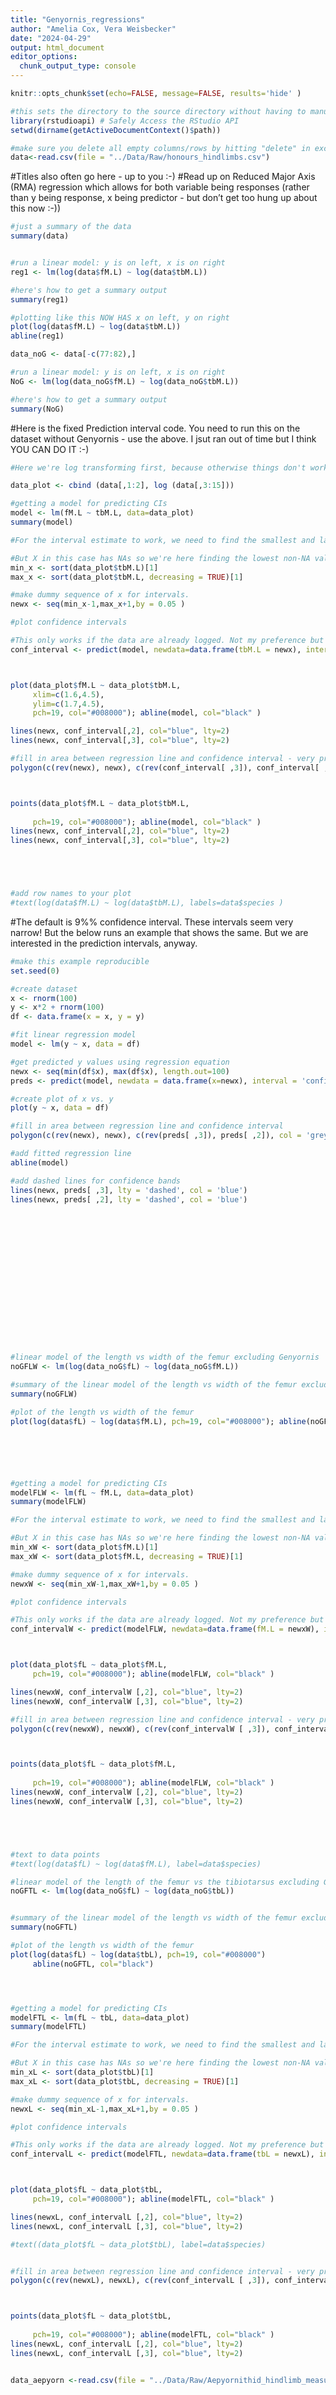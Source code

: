 ```yaml
---
title: "Genyornis_regressions"
author: "Amelia Cox, Vera Weisbecker"
date: "2024-04-29"
output: html_document
editor_options:
  chunk_output_type: console
---
```


```r
knitr::opts_chunk$set(echo=FALSE, message=FALSE, results='hide' )
```

```r
#this sets the directory to the source directory without having to manually click your way there
library(rstudioapi) # Safely Access the RStudio API
setwd(dirname(getActiveDocumentContext()$path))

#make sure you delete all empty columns/rows by hitting "delete" in excel
data<-read.csv(file = "../Data/Raw/honours_hindlimbs.csv")

```

#Titles also often go here - up to you :-)
#Read up on Reduced Major Axis (RMA) regression which allows for both variable being responses (rather than y being response, x being predictor - but don't get too hung up about this now :-))
```r
#just a summary of the data
summary(data)


#run a linear model: y is on left, x is on right
reg1 <- lm(log(data$fM.L) ~ log(data$tbM.L))

#here's how to get a summary output
summary(reg1)

#plotting like this NOW HAS x on left, y on right
plot(log(data$fM.L) ~ log(data$tbM.L))
abline(reg1)


```

```r

data_noG <- data[-c(77:82),]

#run a linear model: y is on left, x is on right
NoG <- lm(log(data_noG$fM.L) ~ log(data_noG$tbM.L))

#here's how to get a summary output
summary(NoG)


```

#Here is the fixed Prediction interval code. You need to run this on the dataset without Genyornis - use the above. I jsut ran out of time but I think YOU CAN DO IT :-)
```r
#Here we're log transforming first, because otherwise things don't work. 

data_plot <- cbind (data[,1:2], log (data[,3:15]))

#getting a model for predicting CIs
model <- lm(fM.L ~ tbM.L, data=data_plot)
summary(model)

#For the interval estimate to work, we need to find the smallest and largest values of x. All this is in https://stackoverflow.com/questions/46459620/plotting-a-95-confidence-interval-for-a-lm-object

#But X in this case has NAs so we're here finding the lowest non-NA value by sorting from smallest to largest and taking the first value
min_x <- sort(data_plot$tbM.L)[1]
max_x <- sort(data_plot$tbM.L, decreasing = TRUE)[1]

#make dummy sequence of x for intervals. 
newx <- seq(min_x-1,max_x+1,by = 0.05 )

#plot confidence intervals

#This only works if the data are already logged. Not my preference but hey.
conf_interval <- predict(model, newdata=data.frame(tbM.L = newx), interval="prediction",    level = 0.95)



plot(data_plot$fM.L ~ data_plot$tbM.L, 
     xlim=c(1.6,4.5), 
     ylim=c(1.7,4.5), 
     pch=19, col="#008000"); abline(model, col="black" )

lines(newx, conf_interval[,2], col="blue", lty=2)
lines(newx, conf_interval[,3], col="blue", lty=2)

#fill in area between regression line and confidence interval - very pretty but then you have to re-plot the points
polygon(c(rev(newx), newx), c(rev(conf_interval[ ,3]), conf_interval[ ,2]), col = 'grey', border = NA)



points(data_plot$fM.L ~ data_plot$tbM.L, 
     
     pch=19, col="#008000"); abline(model, col="black" )
lines(newx, conf_interval[,2], col="blue", lty=2)
lines(newx, conf_interval[,3], col="blue", lty=2)





#add row names to your plot
#text(log(data$fM.L) ~ log(data$tbM.L), labels=data$species )


```

#The default is 9%% confidence interval. These intervals seem very narrow! But the below runs an example that shows the same. But we are interested in the prediction intervals, anyway.

```r

#make this example reproducible
set.seed(0)

#create dataset
x <- rnorm(100)
y <- x*2 + rnorm(100)
df <- data.frame(x = x, y = y)

#fit linear regression model
model <- lm(y ~ x, data = df) 

#get predicted y values using regression equation
newx <- seq(min(df$x), max(df$x), length.out=100)
preds <- predict(model, newdata = data.frame(x=newx), interval = 'confidence')

#create plot of x vs. y
plot(y ~ x, data = df)

#fill in area between regression line and confidence interval
polygon(c(rev(newx), newx), c(rev(preds[ ,3]), preds[ ,2]), col = 'grey', border = NA)

#add fitted regression line
abline(model)

#add dashed lines for confidence bands
lines(newx, preds[ ,3], lty = 'dashed', col = 'blue')
lines(newx, preds[ ,2], lty = 'dashed', col = 'blue')


















```



```r

#linear model of the length vs width of the femur excluding Genyornis
noGFLW <- lm(log(data_noG$fL) ~ log(data_noG$fM.L))

#summary of the linear model of the length vs width of the femur excluding Genyornis
summary(noGFLW)

#plot of the length vs width of the femur
plot(log(data$fL) ~ log(data$fM.L), pch=19, col="#008000"); abline(noGFLW, col="black")






#getting a model for predicting CIs
modelFLW <- lm(fL ~ fM.L, data=data_plot)
summary(modelFLW)

#For the interval estimate to work, we need to find the smallest and largest values of x. All this is in https://stackoverflow.com/questions/46459620/plotting-a-95-confidence-interval-for-a-lm-object

#But X in this case has NAs so we're here finding the lowest non-NA value by sorting from smallest to largest and taking the first value
min_xW <- sort(data_plot$fM.L)[1]
max_xW <- sort(data_plot$fM.L, decreasing = TRUE)[1]

#make dummy sequence of x for intervals. 
newxW <- seq(min_xW-1,max_xW+1,by = 0.05 )

#plot confidence intervals

#This only works if the data are already logged. Not my preference but hey.
conf_intervalW <- predict(modelFLW, newdata=data.frame(fM.L = newxW), interval="prediction",    level = 0.95)



plot(data_plot$fL ~ data_plot$fM.L, 
     pch=19, col="#008000"); abline(modelFLW, col="black" )

lines(newxW, conf_intervalW [,2], col="blue", lty=2)
lines(newxW, conf_intervalW [,3], col="blue", lty=2)

#fill in area between regression line and confidence interval - very pretty but then you have to re-plot the points
polygon(c(rev(newxW), newxW), c(rev(conf_intervalW [ ,3]), conf_intervalW[ ,2]), col = 'grey', border = NA)



points(data_plot$fL ~ data_plot$fM.L, 
     
     pch=19, col="#008000"); abline(modelFLW, col="black" )
lines(newxW, conf_intervalW [,2], col="blue", lty=2)
lines(newxW, conf_intervalW [,3], col="blue", lty=2)





#text to data points
#text(log(data$fL) ~ log(data$fM.L), label=data$species)

```




```r



#linear model of the length of the femur vs the tibiotarsus excluding Genyornis
noGFTL <- lm(log(data_noG$fL) ~ log(data_noG$tbL))


#summary of the linear model of the length vs width of the femur excluding Genyornis
summary(noGFTL)

#plot of the length vs width of the femur
plot(log(data$fL) ~ log(data$tbL), pch=19, col="#008000")
     abline(noGFTL, col="black")




#getting a model for predicting CIs
modelFTL <- lm(fL ~ tbL, data=data_plot)
summary(modelFTL)

#For the interval estimate to work, we need to find the smallest and largest values of x. All this is in https://stackoverflow.com/questions/46459620/plotting-a-95-confidence-interval-for-a-lm-object

#But X in this case has NAs so we're here finding the lowest non-NA value by sorting from smallest to largest and taking the first value
min_xL <- sort(data_plot$tbL)[1]
max_xL <- sort(data_plot$tbL, decreasing = TRUE)[1]

#make dummy sequence of x for intervals. 
newxL <- seq(min_xL-1,max_xL+1,by = 0.05 )

#plot confidence intervals

#This only works if the data are already logged. Not my preference but hey.
conf_intervalL <- predict(modelFTL, newdata=data.frame(tbL = newxL), interval="prediction",    level = 0.95)



plot(data_plot$fL ~ data_plot$tbL, 
     pch=19, col="#008000"); abline(modelFTL, col="black" )

lines(newxL, conf_intervalL [,2], col="blue", lty=2)
lines(newxL, conf_intervalL [,3], col="blue", lty=2)

#text((data_plot$fL ~ data_plot$tbL), label=data$species)


#fill in area between regression line and confidence interval - very pretty but then you have to re-plot the points
polygon(c(rev(newxL), newxL), c(rev(conf_intervalL [ ,3]), conf_intervalL[ ,2]), col = 'grey', border = NA)



points(data_plot$fL ~ data_plot$tbL, 
     
     pch=19, col="#008000"); abline(modelFTL, col="black" )
lines(newxL, conf_intervalL [,2], col="blue", lty=2)
lines(newxL, conf_intervalL [,3], col="blue", lty=2)


```





```r










```





```r

data_aepyorn <-read.csv(file = "../Data/Raw/Aepyornithid_hindlimb_measurement.csv")









```












